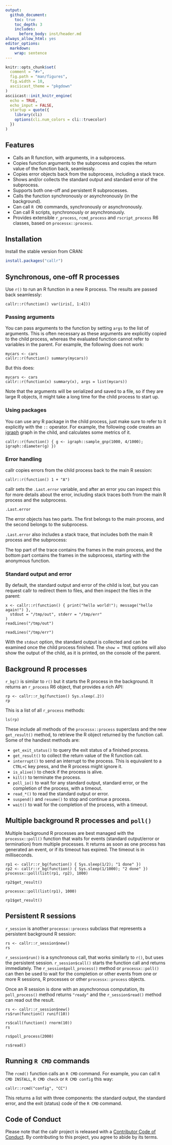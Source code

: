 ```yaml
---
output:
  github_document:
    toc: true
    toc_depth: 3
    includes:
      before_body: inst/header.md
always_allow_html: yes
editor_options:
  markdown:
    wrap: sentence
---
```


```r
knitr::opts_chunk$set(
  comment = "#>",
  fig.path = "man/figures",
  fig.width = 10,
  asciicast_theme = "pkgdown"
)
asciicast::init_knitr_engine(
  echo = TRUE,
  echo_input = FALSE,
  startup = quote({
    library(cli)
    options(cli.num_colors = cli::truecolor)
  })
)
```

## Features

-   Calls an R function, with arguments, in a subprocess.
-   Copies function arguments to the subprocess and copies the return value of the function back, seamlessly.
-   Copies error objects back from the subprocess, including a stack trace.
-   Shows and/or collects the standard output and standard error of the subprocess.
-   Supports both one-off and persistent R subprocesses.
-   Calls the function synchronously or asynchronously (in the background).
-   Can call `R CMD` commands, synchronously or asynchronously.
-   Can call R scripts, synchronously or asynchronously.
-   Provides extensible `r_process`, `rcmd_process` and `rscript_process` R6 classes, based on `processx::process`.

## Installation

Install the stable version from CRAN:

```r
install.packages("callr")
```

## Synchronous, one-off R processes

Use `r()` to run an R function in a new R process.
The results are passed back seamlessly:

```asciicast
callr::r(function() var(iris[, 1:4]))
```

### Passing arguments

You can pass arguments to the function by setting `args` to the list of arguments.
This is often necessary as these arguments are explicitly copied to the child process, whereas the evaluated function cannot refer to variables in the parent.
For example, the following does not work:

```asciicast
mycars <- cars
callr::r(function() summary(mycars))
```

But this does:

```asciicast
mycars <- cars
callr::r(function(x) summary(x), args = list(mycars))
```

Note that the arguments will be serialized and saved to a file, so if they are large R objects, it might take a long time for the child process to start up.

### Using packages

You can use any R package in the child process, just make sure to refer to it explicitly with the `::` operator.
For example, the following code creates an [igraph](https://github.com/igraph/rigraph) graph in the child, and calculates some metrics of it.

```asciicast
callr::r(function() { g <- igraph::sample_gnp(1000, 4/1000); igraph::diameter(g) })
```

### Error handling

callr copies errors from the child process back to the main R session:

```asciicast
callr::r(function() 1 + "A")
```
callr sets the `.Last.error` variable, and after an error you can inspect this for more details about the error, including stack traces both from the main R process and the subprocess.

```asciicast
.Last.error
```

The error objects has two parts.
The first belongs to the main process, and the second belongs to the subprocess.

`.Last.error` also includes a stack trace, that includes both the main R process and the subprocess:

The top part of the trace contains the frames in the main process, and the bottom part contains the frames in the subprocess, starting with the anonymous function.

### Standard output and error

By default, the standard output and error of the child is lost, but you can request callr to redirect them to files, and then inspect the files in the parent:

```asciicast
x <- callr::r(function() { print("hello world!"); message("hello again!") },
  stdout = "/tmp/out", stderr = "/tmp/err"
)
readLines("/tmp/out")
```

```asciicast
readLines("/tmp/err")
```

With the `stdout` option, the standard output is collected and can be examined once the child process finished.
The `show = TRUE` options will also show the output of the child, as it is printed, on the console of the parent.

## Background R processes

`r_bg()` is similar to `r()` but it starts the R process in the background.
It returns an `r_process` R6 object, that provides a rich API:

```asciicast
rp <- callr::r_bg(function() Sys.sleep(.2))
rp
```

This is a list of all `r_process` methods:

```asciicast
ls(rp)
```

These include all methods of the `processx::process` superclass and the new `get_result()` method, to retrieve the R object returned by the function call.
Some of the handiest methods are:

-   `get_exit_status()` to query the exit status of a finished process.
-   `get_result()` to collect the return value of the R function call.
-   `interrupt()` to send an interrupt to the process. This is equivalent to a `CTRL+C` key press, and the R process might ignore it.
-   `is_alive()` to check if the process is alive.
-   `kill()` to terminate the process.
-   `poll_io()` to wait for any standard output, standard error, or the completion of the process, with a timeout.
-   `read_*()` to read the standard output or error.
-   `suspend()` and `resume()` to stop and continue a process.
-   `wait()` to wait for the completion of the process, with a timeout.

## Multiple background R processes and `poll()`

Multiple background R processes are best managed with the `processx::poll()` function that waits for events (standard output/error or termination) from multiple processes.
It returns as soon as one process has generated an event, or if its timeout has expired.
The timeout is in milliseconds.

```asciicast
rp1 <- callr::r_bg(function() { Sys.sleep(1/2); "1 done" })
rp2 <- callr::r_bg(function() { Sys.sleep(1/1000); "2 done" })
processx::poll(list(rp1, rp2), 1000)
```

```asciicast
rp2$get_result()
```

```asciicast
processx::poll(list(rp1), 1000)
```

```asciicast
rp1$get_result()
```

## Persistent R sessions

`r_session` is another `processx::process` subclass that represents a persistent background R session:

```asciicast
rs <- callr::r_session$new()
rs
```

`r_session$run()` is a synchronous call, that works similarly to `r()`, but uses the persistent session.
`r_session$call()` starts the function call and returns immediately.
The `r_session$poll_process()` method or `processx::poll()` can then be used to wait for the completion or other events from one or more R sessions, R processes or other `processx::process` objects.

Once an R session is done with an asynchronous computation, its `poll_process()` method returns `"ready"` and the `r_session$read()` method can read out the result.

```asciicast
rs <- callr::r_session$new()
rs$run(function() runif(10))
```

```asciicast
rs$call(function() rnorm(10))
rs
```

```asciicast
rs$poll_process(2000)
```

```asciicast
rs$read()
```

## Running `R CMD` commands

The `rcmd()` function calls an `R CMD` command.
For example, you can call `R CMD INSTALL`, `R CMD check` or `R CMD config` this way:

```asciicast
callr::rcmd("config", "CC")
```

This returns a list with three components: the standard output, the standard error, and the exit (status) code of the `R CMD` command.

## Code of Conduct

Please note that the callr project is released with a
[Contributor Code of Conduct](https://callr.r-lib.org/CODE_OF_CONDUCT.html).
By contributing to this project, you agree to abide by its terms.
